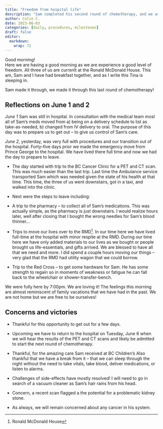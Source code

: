 ```yaml
---
title: "Freedom from hospital life"
description: "Sam completed his second round of chemotherapy, and we are free from hospital life for the next number of days!"
author: Colin C.
date: 2023-06-03
categories: [daily, procedures, milestones]
draft: false
editor: 
  markdown: 
    wrap: 72
---
```


Good morning! \
Here we are having a good morning as we are experience a good level of
freedom. All three of us are currenlt at the Ronald McDonald House. This
am, Sam and I have had breakfast together, and as I write this Tina is
sleeping in.

Sam made it through, we made it through this last round of chemotherapy!

## Reflections on June 1 and 2

*June 1* Sam was still in hospital. In consultation with the medical
team most all of Sam's meds moved from a) being on a delivery schedule
to list as take-as-needed, b) changed from IV delivery to oral. The
purpose of this day was to prepare us to get out -- to give us control
of Sam's care.

*June 2*, yesterday, was very full with procedures and our transition
out of the hospital. Forty-five days prior we made the emergency move
from Prince George to the hospital. We have lived there full time and
now we had the day to prepare to leave.

-   The day started with trip to the BC Cancer Clinic for a PET and CT
    scan.  This was much easier than the last trip. Last time the
    Ambulance service transported Sam which was needed given the state
    of his health at that time. This time, the three of us went
    downstairs, got in a taxi, and walked into the clinic.

-   Next were the steps to leave including:

-   A trip to the pharmacy -- to collect all of Sam's medications. This
    was actually simple, as the pharmacy is just downstairs. I would
    realize hours later, well after closing that I bought the wrong
    needles for Sam's blood thinner...

-   Trips to move our lives over to the RMD[^1]. In our time here we
    have lived full-time at the hospital with minor respite at the RMD.
    During our time here we have only added materials to our lives as we
    bought or people brought us life-essentials, and gifts arrived. We
    are blessed to have all that we need and more. I did spend a couple
    hours moving our things -- very glad that the RMD had utility wagon
    that we could borrow.

-   Trip to the Red Cross -- to get some hardware for Sam. He has some
    strength to regain so in moments of weakness or fatigue he can fall
    back to the wheelchair or shower-transfer-bench.

[^1]: Ronald McDonald House

We were fully here by 7:00pm. We are loving it! The feelings this
morning are almost reminiscent of family vacations that we have had in
the past. We are not home but we are free to be ourselves!

## Concerns and victories

-   Thankful for this opportunity to get out for a few days.

-   Upcoming we have to return to the hospital on Tuesday, June 6 when
    we will hear the results of the PET and CT scans and likely be
    admitted to start the next round of chemotherapy.

-   Thankful, for the amazing care Sam received at BC Children's Also
    thankful that we have a break from it -- that we can sleep through
    the night without the need to take vitals, take blood, deliver
    medications, or listen to alarms.

-   Challenges of side-effects have mostly resolved! I will need to go
    in search of a vacuum cleaner as Sam's hair rains from his head.

-   Concern, a recent scan flagged a the potential for a problematic
    kidney stone.

-   As always, we will remain concerned about any cancer in his system.
